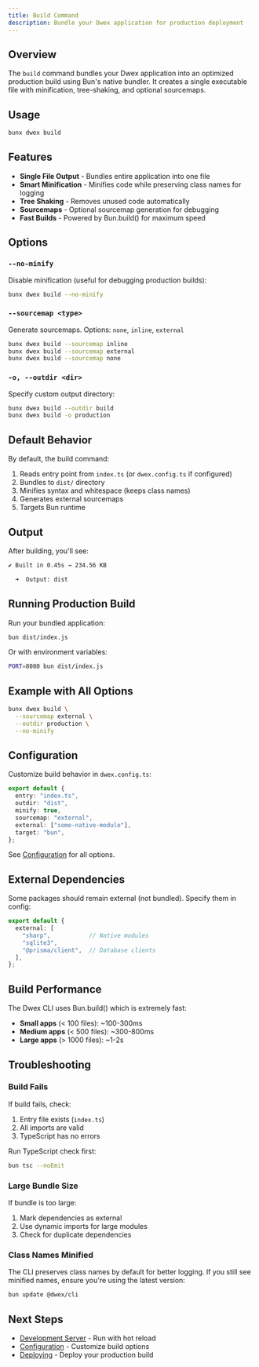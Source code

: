 ```yaml
---
title: Build Command
description: Bundle your Dwex application for production deployment
---
```


## Overview

The `build` command bundles your Dwex application into an optimized production build using Bun's native bundler. It creates a single executable file with minification, tree-shaking, and optional sourcemaps.

## Usage

```bash
bunx dwex build
```

## Features

- **Single File Output** - Bundles entire application into one file
- **Smart Minification** - Minifies code while preserving class names for logging
- **Tree Shaking** - Removes unused code automatically
- **Sourcemaps** - Optional sourcemap generation for debugging
- **Fast Builds** - Powered by Bun.build() for maximum speed

## Options

### `--no-minify`

Disable minification (useful for debugging production builds):

```bash
bunx dwex build --no-minify
```

### `--sourcemap <type>`

Generate sourcemaps. Options: `none`, `inline`, `external`

```bash
bunx dwex build --sourcemap inline
bunx dwex build --sourcemap external
bunx dwex build --sourcemap none
```

### `-o, --outdir <dir>`

Specify custom output directory:

```bash
bunx dwex build --outdir build
bunx dwex build -o production
```

## Default Behavior

By default, the build command:

1. Reads entry point from `index.ts` (or `dwex.config.ts` if configured)
2. Bundles to `dist/` directory
3. Minifies syntax and whitespace (keeps class names)
4. Generates external sourcemaps
5. Targets Bun runtime

## Output

After building, you'll see:

```bash
✔ Built in 0.45s → 234.56 KB

  ➜  Output: dist
```

## Running Production Build

Run your bundled application:

```bash
bun dist/index.js
```

Or with environment variables:

```bash
PORT=8080 bun dist/index.js
```

## Example with All Options

```bash
bunx dwex build \
  --sourcemap external \
  --outdir production \
  --no-minify
```

## Configuration

Customize build behavior in `dwex.config.ts`:

```typescript
export default {
  entry: "index.ts",
  outdir: "dist",
  minify: true,
  sourcemap: "external",
  external: ["some-native-module"],
  target: "bun",
};
```

See [Configuration](/docs/cli/configuration) for all options.

## External Dependencies

Some packages should remain external (not bundled). Specify them in config:

```typescript
export default {
  external: [
    "sharp",           // Native modules
    "sqlite3",
    "@prisma/client",  // Database clients
  ],
};
```

## Build Performance

The Dwex CLI uses Bun.build() which is extremely fast:

- **Small apps** (< 100 files): ~100-300ms
- **Medium apps** (< 500 files): ~300-800ms
- **Large apps** (> 1000 files): ~1-2s

## Troubleshooting

### Build Fails

If build fails, check:

1. Entry file exists (`index.ts`)
2. All imports are valid
3. TypeScript has no errors

Run TypeScript check first:

```bash
bun tsc --noEmit
```

### Large Bundle Size

If bundle is too large:

1. Mark dependencies as external
2. Use dynamic imports for large modules
3. Check for duplicate dependencies

### Class Names Minified

The CLI preserves class names by default for better logging. If you still see minified names, ensure you're using the latest version:

```bash
bun update @dwex/cli
```

## Next Steps

- [Development Server](/docs/cli/dev) - Run with hot reload
- [Configuration](/docs/cli/configuration) - Customize build options
- [Deploying](/docs/deploying) - Deploy your production build
